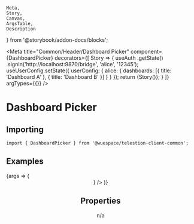 	Meta,
	Story,
	Canvas,
	ArgsTable,
	Description
} from '@storybook/addon-docs/blocks';

<Meta
	title="Common/Header/Dashboard Picker"
	component={DashboardPicker}
	decorators={[
		Story => {
			useAuth
				.getState()
				.signIn('http://localhost:9870/bridge', 'alice', '12345');
			useUserConfig.setState({
				userConfig: {
					alice: {
						dashboards: [{ title: 'Dashboard A' }, { title: 'Dashboard B' }]
					}
				}
			});
			return <TelestionClient>{Story()}</TelestionClient>;
		}
	]}
	argTypes={{}}
/>

# Dashboard Picker

<Description of={DashboardPicker} />

## Importing

```tsx
import { DashboardPicker } from '@wuespace/telestion-client-common';
```

## Examples

<Canvas>
	<Story
		height={'256px'}
		name="Simple Dashboard picker"
		args={{}}
		inline={false}
	>
		{args => (
			<MemoryRouter initialIndex={0}>
				<CommonWrapper>
					<Header center={<DashboardPicker {...args} />} />
				</CommonWrapper>
			</MemoryRouter>
		)}
	</Story>
</Canvas>

## Properties

n/a
